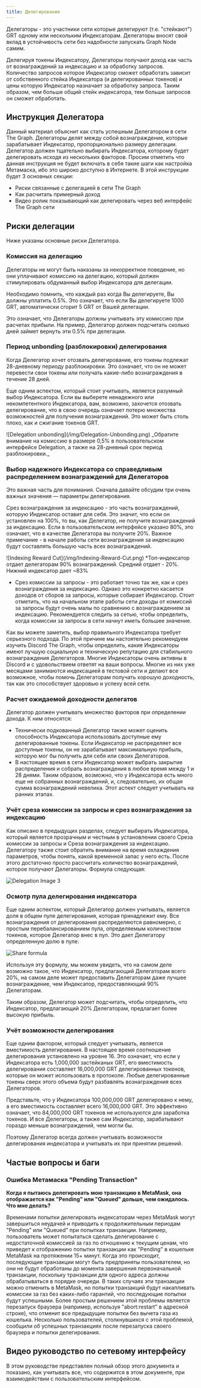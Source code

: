 ```yaml
---
title: Делегирование
---
```


Делегаторы - это участники сети которые делегируют (т.е. "стейкают") GRT одному или нескольким Индексаторам. Делегаторы вносят свой вклад в устойчивость сети без надобности запускать Graph Node самим.

Делегируя токены Индексатору, Делегаторы получают доход как часть от вознаграждений за индексацию и за обработку запросов. Количество запросов которое Индексатор сможет обработать зависит от собственного стейка Индексатора (и делегированных токенов) и цены которую Индексатор назначает за обработку запроса. Таким образом, чем больше общий стейк индексатора, тем больше запросов он сможет обработать.

## Инструкция Делегатора

Данный материал объяснит как стать успешным Делегатором в сети The Graph. Делегаторы делят между собой вознаграждение, которые зарабатывает Индексатор, пропорционально размеру делегации. Делегатор должен тщательно выбирать Индексатора, которому будет делегировать исходя из нескольких факторов. Просим отметить что данная инструкция не будет включать в себя такие шаги как настройка Метамаска, ибо это широко доступно в Интернете. В этой инструкции будет 3 основных секции:

- Риски связанные с делегацией в сети The Graph
- Как расчитать примерный доход
- Видео ролик показывающий как делегировать через веб интерфейс The Graph сети

## Риски делегации

Ниже указаны основные риски Делегатора.

### Комиссия на делегацию

Делегаторы не могут быть наказаны за некорректное поведение, но они уплачивают комиссию на делегацию, который должен стимулировать обдуманный выбор Индексатора для делегации.

Необходимо помнить, что каждый раз когда Вы делегируете, Вы должны уплатить 0.5%. Это означает, что если Вы делегируете 1000 GRT, автоматически сгорит 5 GRT от Вашей делегации.

Это означает, что Делегаторы должны учитывать эту комиссию при расчетах прибыли. На пример, Делегатор должен подсчитать сколько дней займет вернуть эти 0.5% при делегации.

### Период unbonding (разблокировки) делегирования

Когда Делегатор хочет отозвать делегирование, его токены подлежат 28-дневному периоду разблокировки. Это означает, что он не может перевести свои токены или получать какие-либо вознаграждения в течение 28 дней.

Еще одним аспектом, который стоит учитывать, является разумный выбор Индексатора. Если вы выберете ненадежного или некомпетентного Индексатора, вам, возможно, захочется отозвать делегирование, что в свою очередь означает потерю множества возможностей для получения вознаграждений. Это может быть столь плохо, как и сжигание токенов GRT.

<div sx={{ mx: 'auto', maxWidth: '400px' }}>
  ![Delegation unbonding](/img/Delegation-Unbonding.png) _Обратите внимание на комиссию в размере 0,5% в пользовательском интерфейсе Delegation, а также на 28-дневный срок
  период разблокировки._
</div>

### Выбор надежного Индексатора со справедливым распределением вознаграждений для Делегаторов

Это важная часть для понимания. Сначала давайте обсудим три очень важных значения — параметры делегирования.

Срез вознаграждения за индексацию - это часть вознаграждений, которую Индексатор оставит для себя. Это значит, что если он установлен на 100%, то вы, как Делегатор, не получите вознаграждений за индексацию. Если в пользовательском интерфейсе указано 80%, это означает, что в качестве Делегатора вы получите 20%. Важное примечание - в начале работы сети вознаграждения за индексацию будут составлять большую часть всех вознаграждений.

<div sx={{ mx: 'auto', maxWidth: '700px' }}>
  ![Indexing Reward Cut](/img/Indexing-Reward-Cut.png) *Топ-индексатор отдает делегаторам 90% вознаграждений. Средний
  отдает - 20%. Нижний индексатор дает ~83%
</div>

- Срез комиссии за запросы - это работает точно так же, как и срез вознаграждения за индексацию. Однако это конкретно касается доходов от сборов за запросы, которые собирает Индексатор. Стоит отметить, что на начальном этапе работы сети доходы от комиссий за запросы будут очень малы по сравнению с вознаграждением за индексацию. Рекомендуется следить за сетью, чтобы определить, когда комиссии за запросы в сети начнут иметь большее значение.

Как вы можете заметить, выбор правильного Индексатора требует серьезного подхода. По этой причине мы настоятельно рекомендуем изучить Discord The Graph, чтобы определить, какие Индексаторы имеют лучшую социальную и техническую репутацию для стабильного вознаграждения Делегаторов. Многие Индексаторы очень активны в Discord и с удовольствием ответят на ваши вопросы. Многие из них уже месяцами занимаются индексацией в тестовой сети и делают все возможное, чтобы помочь Делегаторам получать хорошую доходность, так как это способствует здоровью и успеху всей сети.

### Расчет ожидаемой доходности делегатов

Делегатор должен учитывать множество факторов при определении дохода. К ним относятся:

- Технически подкованный Делегатор также может оценить способность Индексатора использовать доступные ему делегированные токены. Если Индексатор не распределяет все доступные токены, он не зарабатывает максимальную прибыль, которую мог бы получить для себя или своих Делегаторов.
- В настоящее время в сети Индексатор может выбрать закрытие распределения и собрать вознаграждения в любое время между 1 и 28 днями. Таким образом, возможно, что у Индексатора есть много еще не собранных вознаграждений, и, следовательно, их общая сумма вознаграждений невелика. Этот аспект следует учитывать на ранних этапах.

### Учёт среза комиссии за запросы и срез вознаграждения за индексацию

Как описано в предыдущих разделах, следует выбирать Индексатора, который является прозрачным и честным в установлении своего Среза комиссии за запросы и Среза вознаграждения за индексацию. Делегатору также стоит обратить внимание на время охлаждения параметров, чтобы понять, какой временной запас у него есть. После этого достаточно просто рассчитать количество вознаграждений, которое получают Делегаторы. Формула следующая:

![Delegation Image 3](/img/Delegation-Reward-Formula.png)

### Осмотр пула делегирования индексатора

Еще одним аспектом, который Делегатор должен учитывать, является доля в общем пуле делегирования, которая принадлежит ему. Все вознаграждения от делегирования распределяются равномерно, с простым перебалансированием пула, определяемым количеством токенов, которое Делегатор внес в пул. Это дает Делегатору определенную долю в пуле:

![Share formula](/img/Share-Forumla.png)

Используя эту формулу, мы можем увидеть, что на самом деле возможно такое, что Индексатор, предлагающий Делегаторам всего 20%, на самом деле может предоставить Делегаторам даже лучшее вознаграждение, чем Индексатор, предоставляющий 90% Делегаторам.

Таким образом, Делегатор может подсчитать, чтобы определить, что Индексатор, предлагающий 20% Делегаторам, предлагает более высокую прибыль.

### Учёт возможности делегирования

Еще одним фактором, который следует учитывать, является вместимость делегирования. В настоящее время соотношение делегирования установлено на уровне 16. Это означает, что если у Индексатора есть 1,000,000 застейканых GRT, его вместимость делегирования составляет 16,000,000 GRT делегированных токенов, которые он может использовать в протоколе. Любые делегированные токены сверх этого объема будут разбавлять вознаграждения всех Делегаторов.

Представьте, что у Индексатора 100,000,000 GRT делегировано к нему, а его вместимость составляет всего 16,000,000 GRT. Это эффективно означает, что 84,000,000 GRT токенов не используются для заработка токенов. И все Делегаторы, а также сам Индексатор, зарабатывают гораздо меньше вознаграждений, чем могли бы.

Поэтому Делегатор всегда должен учитывать возможности делегирования индексатора и учитывать их при принятии решений.

## Частые вопросы и баги

### Ошибка Метамаска "Pending Transaction"

**Когда я пытаюсь делегировать мою транзакцию в MetaMask, она отображается как "Pending" или "Queued" дольше, чем ожидалось. Что мне делать?**

Временами попытки делегировать индексаторам через MetaMask могут завершиться неудачей и приводить к продолжительным периодам "Pending" или "Queued" при попытках транзакции. Например, пользователь может попытаться сделать делегирование с недостаточной комиссией за газ по отношению к текущим ценам, что приведет к отображению попытки транзакции как "Pending" в кошельке MetaMask на протяжении 15+ минут. Когда это происходит, последующие транзакции могут быть предприняты пользователем, но они не будут обработаны до момента завершения первоначальной транзакции, поскольку транзакции для одного адреса должны обрабатываться в порядке очереди. В таких случаях эти транзакции можно отменить в MetaMask, но попытки транзакций будут накапливать комиссии за газ без каких-либо гарантий, что последующие попытки будут успешными. Более простым решением этой проблемы является перезапуск браузера (например, используя "abort:restart" в адресной строке), что отменит все предыдущие попытки без вычета газа из кошелька. Несколько пользователей, столкнувшихся с этой проблемой, сообщили об успешных транзакциях после перезапуска своего браузера и попытки делегирования.

## Видео руководство по сетевому интерфейсу

В этом руководстве представлен полный обзор этого документа и показано, как учитывать все, что содержится в этом документе, при взаимодействии с пользовательским интерфейсом.

<VideoEmbed youtube="2G7S2gdURdc" />
